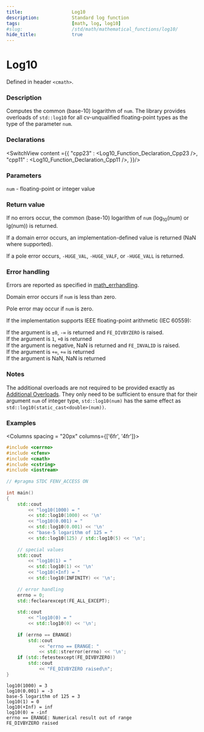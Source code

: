 ```yaml
---
title:                  Log10
description:            Standard log function
tags:                   [math, log, log10]
#slug:                  /std/math/mathematical_functions/log10/
hide_title:             true
---
```




# Log10

Defined in header `<cmath>`.

### Description

Computes the common (base-10) logarithm of <code>num</code>. The library provides overloads of `std::log10` for all cv-unqualified floating-point types as the type of the parameter <code>num</code>.


### Declarations

<SwitchView content ={{
    "cpp23" : <Log10_Function_Declaration_Cpp23 />,
    "cpp11" : <Log10_Function_Declaration_Cpp11 />,
}}/>


### Parameters
  
<code>num</code> - floating-point or integer value

### Return value

If no errors occur, the common (base-10) logarithm of <code>num</code> (log<sub>10</sub>(num) or lg(num)) is returned.

If a domain error occurs, an implementation-defined value is returned (NaN where supported).

If a pole error occurs, `-HUGE_VAL`, `-HUGE_VALF`, or `-HUGE_VALL` is returned.

### Error handling

Errors are reported as specified in <a href='/docs/std/math/math_errhandling'>math_errhandling</a>.

Domain error occurs if <code>num</code> is less than zero.

Pole error may occur if <code>num</code> is zero.

If the implementation supports IEEE floating-point arithmetic (IEC 60559):

If the argument is `±0`, `-∞` is returned and `FE_DIVBYZERO` is raised.<br/>
If the argument is `1`, `+0` is returned<br/>
If the argument is negative, NaN is returned and `FE_INVALID` is raised.<br/>
If the argument is `+∞`, `+∞` is returned<br/>
If the argument is NaN, NaN is returned<br/>

### Notes

The additional overloads are not required to be provided exactly as <a href='#declarations'>Additional Overloads</a>. 
They only need to be sufficient to ensure that for their argument <code>num</code> of integer type, 
`std::log10(num)` has the same effect as `std::log10(static_cast<double>(num))`.

### Examples



<Columns spacing = "20px" columns={['6fr', '4fr']}>
<div>

```cpp
#include <cerrno>
#include <cfenv>
#include <cmath>
#include <cstring>
#include <iostream>
 
// #pragma STDC FENV_ACCESS ON
 
int main()
{
    std::cout 
        << "log10(1000) = " 
        << std::log10(1000) << '\n'
        << "log10(0.001) = " 
        << std::log10(0.001) << '\n'
        << "base-5 logarithm of 125 = "
        << std::log10(125) / std::log10(5) << '\n';
 
    // special values
    std::cout 
        << "log10(1) = " 
        << std::log10(1) << '\n'
        << "log10(+Inf) = " 
        << std::log10(INFINITY) << '\n';
 
    // error handling
    errno = 0;
    std::feclearexcept(FE_ALL_EXCEPT);
 
    std::cout 
        << "log10(0) = " 
        << std::log10(0) << '\n';
 
    if (errno == ERANGE)
        std::cout 
            << "errno == ERANGE: " 
            << std::strerror(errno) << '\n';
    if (std::fetestexcept(FE_DIVBYZERO))
        std::cout 
            << "FE_DIVBYZERO raised\n";
}

```

</div>

<div>

```plaintext title="Possible Result"
log10(1000) = 3
log10(0.001) = -3
base-5 logarithm of 125 = 3
log10(1) = 0
log10(+Inf) = inf
log10(0) = -inf
errno == ERANGE: Numerical result out of range
FE_DIVBYZERO raised
```

</div>
</Columns>
